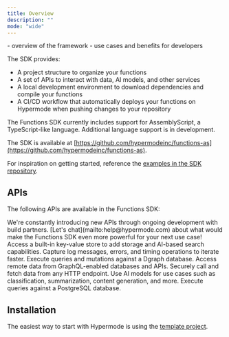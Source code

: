 ```yaml
---
title: Overview
description: ""
mode: "wide"
---
```


<Warning>
  - overview of the framework - use cases and benefits for developers
</Warning>

The SDK provides:

- A project structure to organize your functions
- A set of APIs to interact with data, AI models, and other services
- A local development environment to download dependencies and compile your functions
- A CI/CD workflow that automatically deploys your functions on Hypermode when pushing changes to your repository

<Note>
  The Functions SDK currently includes support for AssemblyScript, a
  TypeScript-like language. Additional language support is in development.
</Note>

The SDK is available at [https://github.com/hypermodeinc/functions-as](https://github.com/hypermodeinc/functions-as).

For inspiration on getting started, reference the [examples in the SDK repository](https://github.com/hypermodeinc/functions-as/tree/main/examples).

## APIs

The following APIs are available in the Functions SDK:

<Tip>
  We're constantly introducing new APIs through ongoing development with build
  partners. [Let's chat](mailto:help@hypermode.com) about what would make the
  Functions SDK even more powerful for your next use case!
</Tip>

<CardGroup cols={2}>
  <Card title="Collections" icon="searchengin" href="/modus/sdk/collections">
    Access a built-in key-value store to add storage and AI-based search
    capabilities.
  </Card>
  <Card title="Console" icon="browsers" href="/modus/sdk/console">
    Capture log messages, errors, and timing operations to iterate faster.
  </Card>
  <Card title="Dgraph" icon="database" href="/modus/sdk/dgraph">
    Execute queries and mutations against a Dgraph database.
  </Card>
  <Card title="GraphQL" icon="database" href="/modus/sdk/graphql">
    Access remote data from GraphQL-enabled databases and APIs.
  </Card>
  <Card title="HTTP" icon="server" href="/modus/sdk/http">
    Securely call and fetch data from any HTTP endpoint.
  </Card>
  <Card title="Models" icon="message-plus" href="/modus/sdk/models">
    Use AI models for use cases such as classification, summarization, content
    generation, and more.
  </Card>
  <Card title="PostgreSQL" icon="database" href="/modus/sdk/postgresql">
    Execute queries against a PostgreSQL database.
  </Card>
</CardGroup>

## Installation

The easiest way to start with Hypermode is using the [template project](https://github.com/hypermodeinc/base-template).
